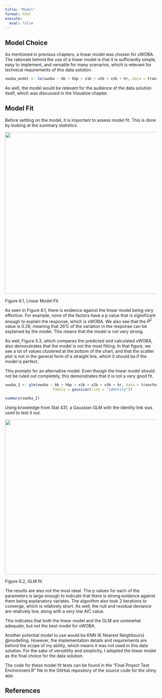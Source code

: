 ```yaml
---
title: "Model"
format: html
execute:
  eval: false
---
```


## Model Choice

As mentioned in previous chapters, a linear model was chosen for xWOBA. The rationale behind the use of a linear model is that it is sufficiently simple, easy to implement, and versatile for many scenarios, which is relevant for technical requirements of this data solution.

```r
xwoba_model <- lm(xwoba ~ bb + hbp + x1b + x2b + x3b + hr, data = transform_data)
```

As well, the model would be relevant for the audience of the data solution itself, which was discussed in the Visualize chapter.

## Model Fit

Before settling on the model, it is important to assess model fit. This is done by looking at the summary statistics.

![](images/clipboard-2346113343.png){width="534"}

Figure 6.1, Linear Model Fit

As seen in Figure 6.1, there is evidence against the linear model being very effective. For example, none of the factors have a p value that is siginificant enough to explain the response, which is xWOBA. We also see that the $R^2$ value is 0.26, meaning that 26% of the variation in the response can be explained by the model. This means that the model is not very strong.

As well, Figure 5.3, which compares the predicted and calculated xWOBA, also demonstrates that the model is not the most fitting. In that figure, we see a lot of values clustered at the bottom of the chart, and that the scatter plot is not in the general form of a straight line, which it should be if the model is perfect.

This prompts for an alternative model. Even though the linear model should not be ruled out completely, this demonstrates that it is not a very good fit.

```r
xwoba_2 <- glm(xwoba ~ bb + hbp + x1b + x2b + x3b + hr, data = transform_data, 
                      family = gaussian(link = "identity"))

summary(xwoba_2)
```

Using knowledge from Stat 431, a Gaussian GLM with the identity link was used to test it out.

![](images/clipboard-1314159435.png){width="511"}

Figure 6.2, GLM fit

The results are also not the most ideal. The p values for each of the parameters is large enough to indicate that there is strong evidence against them being explanatory variates. The algorithm also took 2 iterations to converge, which is relatively short. As well, the null and residual deviance are relatively low, along with a very low AIC value.

This indicates that both the linear model and the GLM are somewhat adequate, but not the best model for xWOBA.

Another potential model to use would be KNN (K Nearest Neighbours) @modelling. However, the implementation details and requirements are behind the scope of my ability, which means it was not used in this data solution. For the sake of versatility and simplicity, I adopted the linear model as the final choice for the data solution.

The code for these model fit tests can be found in the "Final Project Test Environment.R" file in the GitHub repository of the source code for the shiny app.

## References

